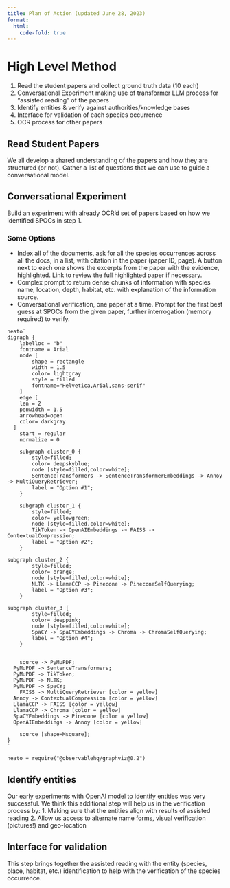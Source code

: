 ```yaml
---
title: Plan of Action (updated June 28, 2023)
format:
  html: 
    code-fold: true
---
```


# High Level Method 

1. Read the student papers and collect ground truth data (10 each)
2. Conversational Experiment making use of transformer LLM process for "assisted reading" of the papers
3. Identify entities & verify against authorities/knowledge bases
4. Interface for validation of each species occurrence
5. OCR process for other papers


## Read Student Papers

We all develop a shared understanding of the papers and how they are structured (or not). Gather a list of questions that we can use to guide a conversational model.

## Conversational Experiment
Build an experiment with already OCR'd set of papers based on how we identified SPOCs in step 1.

### Some Options

- Index all of the documents, ask for all the species occurrences across all the docs, in a list, with citation in the paper (paper ID, page). A button next to each one shows the excerpts from the paper with the evidence, highlighted. Link to review the full highlighted paper if necessary. 
- Complex prompt to return dense chunks of information with species name, location, depth, habitat, etc. with explanation of the information source. 
- Conversational verification, one paper at a time. Prompt for the first best guess at SPOCs from the given paper, further interrogation (memory required) to verify.

```ojs

neato`
digraph {
	labelloc = "b"
	fontname = Arial
	node [
		shape = rectangle
		width = 1.5
		color= lightgray
		style = filled
		fontname="Helvetica,Arial,sans-serif"
	]
	edge [
    len = 2 
    penwidth = 1.5 
    arrowhead=open
    color= darkgray
  ]
	start = regular
	normalize = 0

	subgraph cluster_0 {
		style=filled;
		color= deepskyblue;
		node [style=filled,color=white];
		SentenceTransformers -> SentenceTransformerEmbeddings -> Annoy -> MultiQueryRetriever;
		label = "Option #1";
	}

	subgraph cluster_1 {
		style=filled;
		color= yellowgreen;
		node [style=filled,color=white];
		TikToken -> OpenAIEmbeddings -> FAISS -> ContextualCompression;
		label = "Option #2";
	}

subgraph cluster_2 {
		style=filled;
		color= orange;
		node [style=filled,color=white];
		NLTK -> LlamaCCP -> Pinecone -> PineconeSelfQuerying;
		label = "Option #3";
	}

subgraph cluster_3 {
		style=filled;
		color= deeppink;
		node [style=filled,color=white];
		SpaCY -> SpaCYEmbeddings -> Chroma -> ChromaSelfQuerying;
		label = "Option #4";
	}


	source -> PyMuPDF;
  PyMuPDF -> SentenceTransformers;
  PyMuPDF -> TikToken;
  PyMuPDF -> NLTK;
  PyMuPDF -> SpaCY;
	FAISS -> MultiQueryRetriever [color = yellow]
  Annoy -> ContextualCompression [color = yellow]
  LlamaCCP -> FAISS [color = yellow]
  LlamaCCP -> Chroma [color = yellow] 
  SpaCYEmbeddings -> Pinecone [color = yellow] 
  OpenAIEmbeddings -> Annoy [color = yellow] 

	source [shape=Msquare];
}
`
```

```ojs
neato = require("@observablehq/graphviz@0.2")
```

## Identify entities
Our early experiments with OpenAI model to identify entities was very successful. We think this additional step will help us in the verification process by: 1. Making sure that the entities align with results of assisted reading 2. Allow us access to alternate name forms, visual verification (pictures!) and geo-location

## Interface for validation
This step brings together the assisted reading with the entity (species, place, habitat, etc.) identification to help with the verification of the species occurrence. 

